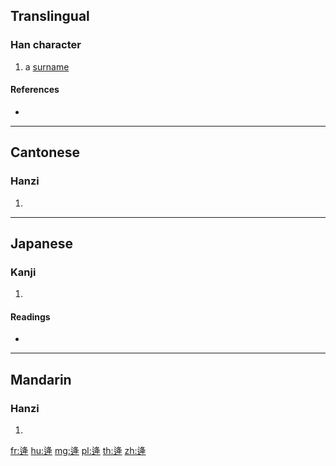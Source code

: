 {{character info/new}}
==Translingual==

===Han character===
{{Han char|rn=162|rad=辵|as=06|sn=10|four=37305|canj=YHEQ}}

# a [[surname]]

====References====
* {{Han ref|kx=1256.280|dkj=38847|dj=1741.100|hdz=63831.020|uh=9004|ud=36868|bh=D3EF|bd=54255}}

----

==Cantonese==

===Hanzi===
{{yue-hanzi|jyut=|y=pong4}}

# {{defn|lang=yue|sort=辵06}}

----

==Japanese==

===Kanji===
{{ja-kanji|grade=|rs=辵06}}

# {{defn|lang=ja|sort=辵06}}

====Readings====
* {{ja-readings|on=[[ほう]] (hō), [[ぼう]] (bō)|kun=[[ふさぐ]] (fusagu)|nanori=}}

----

==Mandarin==

===Hanzi===
{{cmn-hanzi|pin=[[páng]] ([[pang2]])|wg=p'ang<sup>2</sup>}}

# {{defn|lang=cmn|sort=辵06}}

[[fr:逄]]
[[hu:逄]]
[[mg:逄]]
[[pl:逄]]
[[th:逄]]
[[zh:逄]]